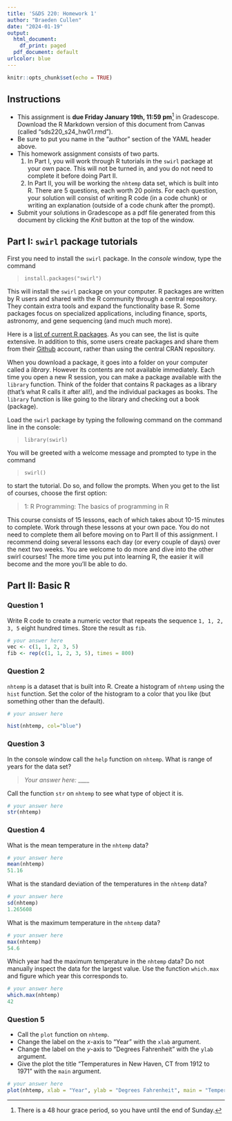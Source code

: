 ```yaml
---
title: 'S&DS 220: Homework 1'
author: "Braeden Cullen"
date: "2024-01-19"
output:
  html_document:
    df_print: paged
  pdf_document: default
urlcolor: blue
---
```


```r
knitr::opts_chunk$set(echo = TRUE)
```

## Instructions

- This assignment is **due Friday January 19th, 11:59 pm**^[There is a 48 hour grace period, so you have until the end of Sunday.] in Gradescope.  Download the R Markdown version of this document from Canvas (called "sds220_s24_hw01.rmd").
- Be sure to put you name in the "author" section of the YAML header above.
- This homework assignment consists of two parts.
    1. In Part I, you will work through R tutorials in the `swirl` package at your own pace.  This will not be turned in, and you do not need to complete it before doing Part II.
    2. In Part II, you will be working the `nhtemp` data set, which is built into R.  There are 5 questions, each worth 20 points.  For each question, your solution will consist of writing R code (in a code chunk) or writing an explanation (outside of a code chunk after the prompt).
- Submit your solutions in Gradescope as a pdf file generated from this document by clicking the *Knit* button at the top of the window.
    
\newpage

## Part I: `swirl` package tutorials

First you need to install the `swirl` package.  In the *console* window, type the command

> `install.packages("swirl")`

This will install the `swirl` package on your computer.  R packages are written by R users and shared with the R community through a central repository.  They contain extra tools and expand the functionality base R.  Some packages focus on specialized applications, including finance, sports, astronomy, and gene sequencing (and much much more).

Here is a [list of current R packages](https://cran.r-project.org/web/packages/available_packages_by_name.html).  As you can see, the list is quite extensive.  In addition to this, some users create packages and share them from their [Github](https://github.com) account, rather than using the central CRAN repository.

When you download a package, it goes into a folder on your computer called a *library*.  However its contents are not available immediately.  Each time you open a new R session, you can make a package available with the `library` function.  Think of the folder that contains R packages as a library (that's what R calls it after all!), and the individual packages as books.  The `library` function is like going to the library and checking out a book (package).

Load the `swirl` package by typing the following command on the command line in the console:

> `library(swirl)`

You will be greeted with a welcome message and prompted to type in the command

> `swirl()`

to start the tutorial.  Do so, and follow the prompts.  When you get to the list of courses, choose the first option:

> 1: R Programming: The basics of programming in R

This course consists of 15 lessons, each of which takes about 10-15 minutes to complete.  Work through these lessons at your own pace.  You do not need to complete them all before moving on to Part II of this assignment.  I recommend doing several lessons each day (or every couple of days) over the next two weeks.  You are welcome to do more and dive into the other swirl courses!  The more time you put into learning R, the easier it will become and the more you'll be able to do.

\newpage

## Part II: Basic R

### Question 1

Write R code to create a numeric vector that repeats the sequence `1, 1, 2, 3, 5` eight hundred times.  Store the result as `fib`.

```r
# your answer here
vec <- c(1, 1, 2, 3, 5)
fib <- rep(c(1, 1, 2, 3, 5), times = 800)
```

\newpage

### Question 2

`nhtemp` is a dataset that is built into R.  Create a histogram of `nhtemp` using the `hist` function.  Set the color of the histogram to a color that you like (but something other than the default).

```r
# your answer here

hist(nhtemp, col="blue")
```

\newpage

### Question 3

In the console window call the `help` function on `nhtemp`.  What is range of years for the data set?

> *Your answer here:* ____

Call the function `str` on `nhtemp` to see what type of object it is.

```r
# your answer here
str(nhtemp)
```

\newpage

### Question 4

What is the mean temperature in the `nhtemp` data?

```r
# your answer here
mean(nhtemp) 
51.16
```

What is the standard deviation of the temperatures in the `nhtemp` data?

```r
# your answer here
sd(nhtemp)
1.265608

```

What is the maximum temperature in the `nhtemp` data?

```r
# your answer here
max(nhtemp)
54.6
```

Which year had the maximum temperature in the `nhtemp` data?  Do not manually inspect the data for the largest value.  Use the function `which.max` and figure which year this corresponds to.

```r
# your answer here
which.max(nhtemp)
42

```

\newpage

### Question 5

- Call the `plot` function on `nhtemp`.
- Change the label on the *x*-axis to "Year" with the `xlab` argument.
- Change the label on the *y*-axis to "Degrees Fahrenheit" with the `ylab` argument.
- Give the plot the title "Temperatures in New Haven, CT from 1912 to 1971" with the `main` argument.

```r
# your answer here
plot(nhtemp, xlab = "Year", ylab = "Degrees Fahrenheit", main = "Temperatures in New Haven, CT from 1912 to 1971")

```

